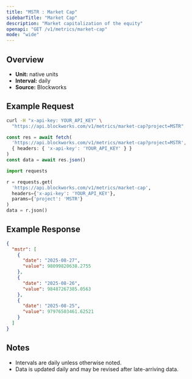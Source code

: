 ```yaml
---
title: "MSTR : Market Cap"
sidebarTitle: "Market Cap"
description: "Market capitalization of the equity"
openapi: "GET /v1/metrics/market-cap"
mode: "wide"
---
```


## Overview

- **Unit:** native units
- **Interval:** daily
- **Source:** Blockworks

## Example Request

<CodeGroup>

```bash cURL
curl -H "x-api-key: YOUR_API_KEY" \
  "https://api.blockworks.com/v1/metrics/market-cap?project=MSTR"
```

```typescript TypeScript
const res = await fetch(
  'https://api.blockworks.com/v1/metrics/market-cap?project=MSTR',
  { headers: { 'x-api-key': 'YOUR_API_KEY' } }
)
const data = await res.json()
```

```python Python
import requests

r = requests.get(
  'https://api.blockworks.com/v1/metrics/market-cap',
  headers={'x-api-key': 'YOUR_API_KEY'},
  params={'project': 'MSTR'}
)
data = r.json()
```

</CodeGroup>

## Example Response

```json
{
  "mstr": [
    {
      "date": "2025-08-27",
      "value": 98099820638.2755
    },
    {
      "date": "2025-08-26",
      "value": 98487267385.0563
    },
    {
      "date": "2025-08-25",
      "value": 97976503461.62521
    }
  ]
}
```

## Notes
- Intervals are daily unless otherwise noted.
- Data is updated daily and may be revised after late-arriving data.

